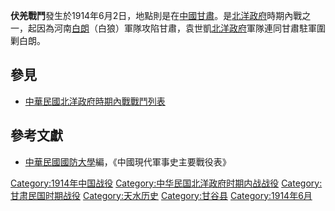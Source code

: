 {{Infobox Military Conflict|
campaign=|
image=|
caption=|
conflict=伏羌戰鬥|
date=1914年6月2日|
place=[[中國|中國]]甘肅|
result=河南[[白朗_(人名)|白朗]]（白狼）受傷，失敗退至陝西|
combatant1=甘肅駐軍|
combatant2=河南白朗軍| 
commander1=－|
commander2=白朗|
strength1=|
strength2=|
casualties1=|
casualties2=|
}}
'''伏羌戰鬥'''發生於1914年6月2日，地點則是在[[中國|中國]][[甘肅|甘肅]]。是[[北洋政府|北洋政府]]時期內戰之一，起因為河南[[白朗_(农民起义领袖)|白朗]]（白狼）軍隊攻陷甘肅，袁世凱[[北洋政府|北洋政府]]軍隊連同甘肅駐軍圍剿白朗。

==參見==
*[[中華民國北洋政府時期內戰戰鬥列表|中華民國北洋政府時期內戰戰鬥列表]]
==參考文獻==
*[[中華民國|中華民國]][[國防大學_(臺灣)|國防大學]]編，《中國現代軍事史主要戰役表》

[[Category:1914年中国战役|Category:1914年中国战役]]
[[Category:中华民国北洋政府时期内战战役|Category:中华民国北洋政府时期内战战役]]
[[Category:甘肃民国时期战役|Category:甘肃民国时期战役]]
[[Category:天水历史|Category:天水历史]]
[[Category:甘谷县|Category:甘谷县]]
[[Category:1914年6月|Category:1914年6月]]